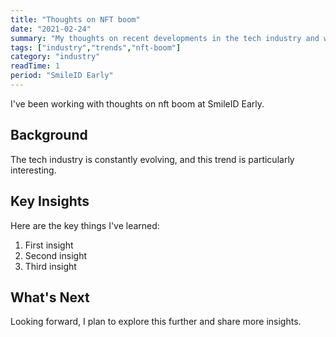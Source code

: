 ```yaml
---
title: "Thoughts on NFT boom"
date: "2021-02-24"
summary: "My thoughts on recent developments in the tech industry and what they mean for developers."
tags: ["industry","trends","nft-boom"]
category: "industry"
readTime: 1
period: "SmileID Early"
---
```


I've been working with thoughts on nft boom at SmileID Early.

## Background

The tech industry is constantly evolving, and this trend is particularly interesting.

## Key Insights

Here are the key things I've learned:

1. First insight
2. Second insight
3. Third insight

## What's Next

Looking forward, I plan to explore this further and share more insights.

